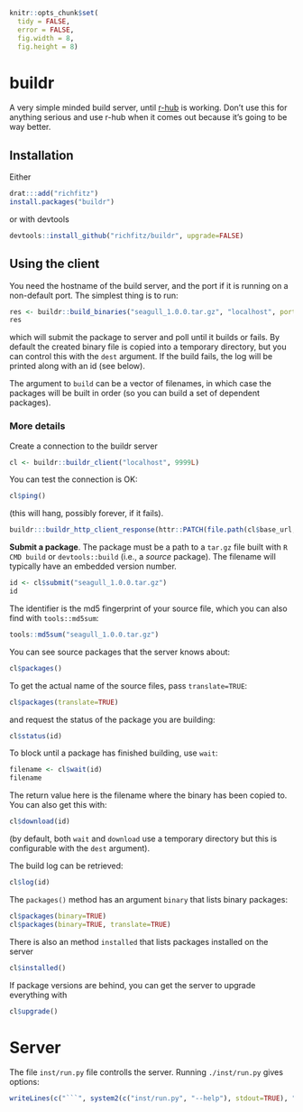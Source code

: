 ```r
knitr::opts_chunk$set(
  tidy = FALSE,
  error = FALSE,
  fig.width = 8,
  fig.height = 8)
```

# buildr

A very simple minded build server, until [r-hub](https://github.com/r-hub) is working.  Don't use this for anything serious and use r-hub when it comes out because it's going to be way better.

## Installation

Either

```r
drat:::add("richfitz")
install.packages("buildr")
```

or with devtools

```r
devtools::install_github("richfitz/buildr", upgrade=FALSE)
```

## Using the client

You need the hostname of the build server, and the port if it is running on a non-default port.  The simplest thing is to run:

```r
res <- buildr::build_binaries("seagull_1.0.0.tar.gz", "localhost", port=9999L)
res
```

which will submit the package to server and poll until it builds or fails.  By default the created binary file is copied into a temporary directory, but you can control this with the `dest` argument.  If the build fails, the log will be printed along with an id (see below).

The argument to `build` can be a vector of filenames, in which case the packages will be built in order (so you can build a set of dependent packages).

### More details

Create a connection to the buildr server

```r
cl <- buildr::buildr_client("localhost", 9999L)
```

You can test the connection is OK:

```r
cl$ping()
```

(this will hang, possibly forever, if it fails).

```r
buildr:::buildr_http_client_response(httr::PATCH(file.path(cl$base_url, "reset")))
```

**Submit a package**.  The package must be a path to a `tar.gz` file built with `R CMD build` or `devtools::build` (i.e., a *source* package).  The filename will typically have an embedded version number.

```r
id <- cl$submit("seagull_1.0.0.tar.gz")
id
```

The identifier is the md5 fingerprint of your source file, which you can also find with `tools::md5sum`:

```r
tools::md5sum("seagull_1.0.0.tar.gz")
```

You can see source packages that the server knows about:

```r
cl$packages()
```

To get the actual name of the source files, pass `translate=TRUE`:

```r
cl$packages(translate=TRUE)
```

and request the status of the package you are building:

```r
cl$status(id)
```

To block until a package has finished building, use `wait`:

```r
filename <- cl$wait(id)
filename
```

The return value here is the filename where the binary has been copied to.  You can also get this with:

```r
cl$download(id)
```

(by default, both `wait` and `download` use a temporary directory but this is configurable with the `dest` argument).

The build log can be retrieved:

```r
cl$log(id)
```

The `packages()` method has an argument `binary` that lists binary packages:

```r
cl$packages(binary=TRUE)
cl$packages(binary=TRUE, translate=TRUE)
```

There is also an method `installed` that lists packages installed on the server

```r
cl$installed()
```

If package versions are behind, you can get the server to upgrade everything with

```r
cl$upgrade()
```

# Server

The file `inst/run.py` file controlls the server.  Running `./inst/run.py` gives options:

```r
writeLines(c("```", system2(c("inst/run.py", "--help"), stdout=TRUE), "```"))
```
